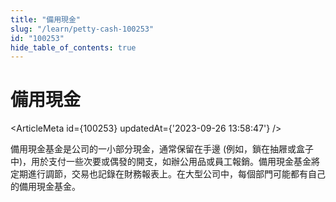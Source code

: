 ```yaml
---
title: "備用現金"
slug: "/learn/petty-cash-100253"
id: "100253"
hide_table_of_contents: true
---
```



# 備用現金

<ArticleMeta id={100253} updatedAt={'2023-09-26 13:58:47'} />
<div className='border-solid border-b border-t-0 my-4 border-[var(--ifm-color-gray-300)]' />

備用現金基金是公司的一小部分現金，通常保留在手邊 (例如，鎖在抽屜或盒子中)，用於支付一些次要或偶發的開支，如辦公用品或員工報銷。備用現金基金將定期進行調節，交易也記錄在財務報表上。在大型公司中，每個部門可能都有自己的備用現金基金。
